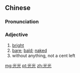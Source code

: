==Chinese==
{{zh-forms}}

===Pronunciation===
{{zh-pron
|m=guāngguāng
|c=gwong1 gwong1
|cat=a
}}

===Adjective===
{{zh-adj}}

# [[bright]]
# [[bare]]; [[bald]]; [[naked]]
# without anything, not a cent left

[[mg:光光]]
[[pt:光光]]
[[zh:光光]]